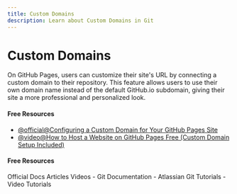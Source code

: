 ```yaml
---
title: Custom Domains
description: Learn about Custom Domains in Git
---
```


# Custom Domains

On GitHub Pages, users can customize their site's URL by connecting a custom domain to their repository. This feature allows users to use their own domain name instead of the default GitHub.io subdomain, giving their site a more professional and personalized look.

#### Free Resources

- [@official@Configuring a Custom Domain for Your GitHub Pages Site](https://docs.github.com/en/pages/configuring-a-custom-domain-for-your-github-pages-site)
- [@video@How to Host a Website on GitHub Pages Free (Custom Domain Setup Included)](https://www.youtube.com/watch?v=e5AwNU3Y2es&t=156s)

#### Free Resources

<Tabs defaultValue="official">
<TabsList>
<TabsTrigger value="official">Official Docs</TabsTrigger>
<TabsTrigger value="article">Articles</TabsTrigger>
<TabsTrigger value="video">Videos</TabsTrigger>
</TabsList>

<TabsContent value="official">
- <Link href="https://git-scm.com/docs">Git Documentation</Link>
</TabsContent>
<TabsContent value="article">
- <Link href="https://www.atlassian.com/git/tutorials">Atlassian Git Tutorials</Link>
</TabsContent>
<TabsContent value="video">
- <Link href="https://www.youtube.com/results?search_query=git+custom-domains+tutorial">Video Tutorials</Link>
</TabsContent>
</Tabs>

<Outlet path="5-github/basics/custom-domains" />
